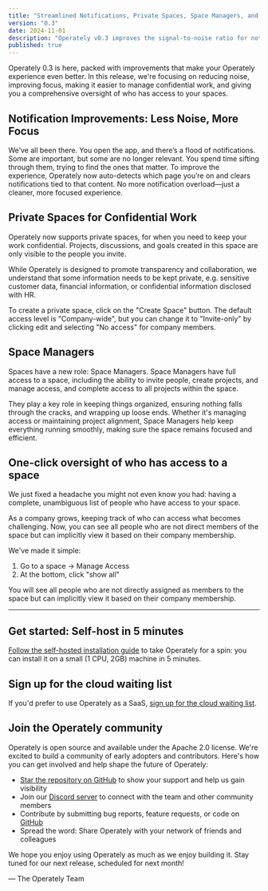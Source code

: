 ```yaml
---
title: "Streamlined Notifications, Private Spaces, Space Managers, and more"
version: "0.3"
date: 2024-11-01
description: "Operately v0.3 improves the signal-to-noise ratio for notification, introduces private spaces, and adds space managers to keep things organized."
published: true
---
```



Operately 0.3 is here, packed with improvements that make your Operately
experience even better. In this release, we're focusing on reducing noise,
improving focus, making it easier to manage confidential work, and giving
you a comprehensive oversight of who has access to your spaces.

## Notification Improvements: Less Noise, More Focus

We’ve all been there. You open the app, and there’s a flood of notifications.
Some are important, but some are no longer relevant. You spend time sifting
through them, trying to find the ones that matter. To improve the experience,
Operately now auto-detects which page you’re on and clears notifications tied
to that content. No more notification overload—just a cleaner, more focused
experience.

## Private Spaces for Confidential Work

Operately now supports private spaces, for when you need to keep
your work confidential. Projects, discussions, and goals created
in this space are only visible to the people you invite. 

While Operately is designed to promote transparency and collaboration,
we understand that some information needs to be kept private, e.g. 
sensitive customer data, financial information, or confidential information
disclosed with HR.

To create a private space, click on the "Create Space" button. The default
access level is "Company-wide", but you can change it to "Invite-only"
by clicking edit and selecting "No access" for company members.

<BigImage src={privateSpace} alt="Private Spaces" />

## Space Managers

Spaces have a new role: Space Managers. Space Managers have full access
to a space, including the ability to invite people, create projects, and
manage access, and complete access to all projects within the space.

They play a key role in keeping things organized, ensuring nothing falls
through the cracks, and wrapping up loose ends. Whether it's managing access or
maintaining project alignment, Space Managers help keep everything running
smoothly, making sure the space remains focused and efficient.

## One-click oversight of who has access to a space

We just fixed a headache you might not even know you had: having
a complete, unambiguous list of people who have access to your space.

As a company grows, keeping track of who can access what becomes challenging.
Now, you can see all people who are not direct members of the space but
can implicitly view it based on their company membership.

We've made it simple:

1. Go to a space -> Manage Access
2. At the bottom, click "show all"

You will see all people who are not directly assigned as members to the
space but can implicitly view it based on their company membership.

---

## Get started: Self-host in 5 minutes

[Follow the self-hosted installation guide][install] to take Operately for
a spin: you can install it on a small (1 CPU, 2GB) machine
in 5 minutes.

## Sign up for the cloud waiting list

If you'd prefer to use Operately as a SaaS, [sign up for the cloud waiting list][waitlist].

## Join the Operately community

Operately is open source and available under the Apache 2.0 license.
We're excited to build a community of early adopters and contributors.
Here's how you can get involved and help shape the future of Operately:

- [Star the repository on GitHub][github] to show your support and help us gain visibility
- Join our [Discord server][discord] to connect with the team and other community members
- Contribute by submitting bug reports, feature requests, or code on [GitHub][github]
- Spread the word: Share Operately with your network of friends and colleagues

We hope you enjoy using Operately as much as we enjoy building it.
Stay tuned for our next release, scheduled for next month!

&mdash; The Operately Team

[install]: https://operately.com/install
[waitlist]: https://docs.google.com/forms/d/e/1FAIpQLSebV6j1nIvyjvyLptZ95mHXoj42XrnBmd5znVnUzU_6ATAJgw/viewform
[discord]: https://discord.com/invite/2ngnragJYV
[github]: https://github.com/operately/operately
